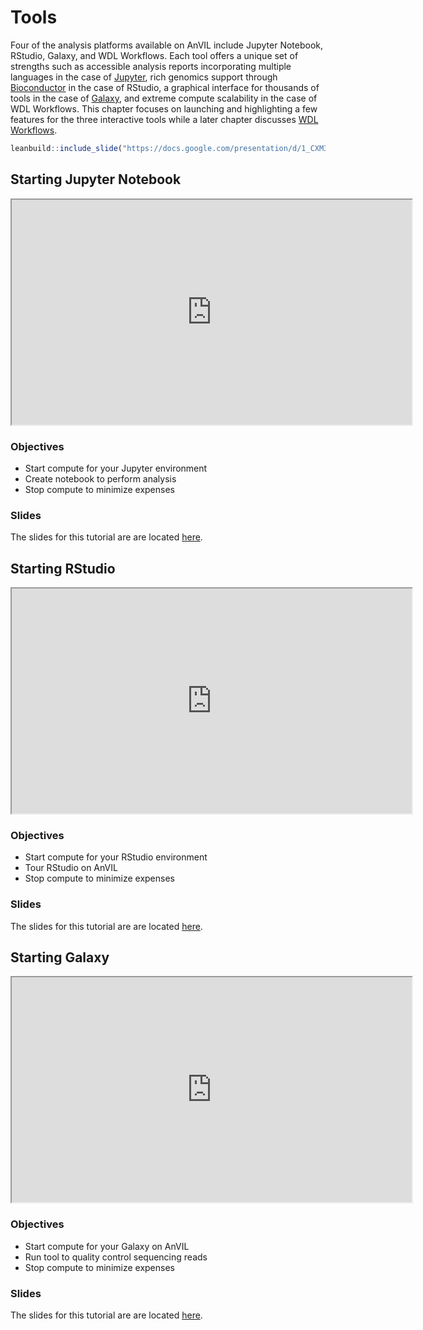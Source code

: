 # Tools

Four of the analysis platforms available on AnVIL include Jupyter Notebook, RStudio, Galaxy, and WDL Workflows.  Each tool offers a unique set of strengths such as accessible analysis reports incorporating multiple languages in the case of [Jupyter](https://anvilproject.org/learn/interactive-analysis/getting-started-with-jupyter-notebooks), rich genomics support through [Bioconductor](https://anvilproject.org/learn/interactive-analysis/getting-started-with-bioconductor) in the case of RStudio, a graphical interface for thousands of tools in the case of [Galaxy](https://anvilproject.org/learn/interactive-analysis/getting-started-with-galaxy), and extreme compute scalability in the case of WDL Workflows.  This chapter focuses on launching and highlighting a few features for the three interactive tools while a later chapter discusses [WDL Workflows](https://jhudatascience.org/AnVIL_Book_Getting_Started/workflows.html).

```r
leanbuild::include_slide("https://docs.google.com/presentation/d/1_CXM3bVvauH6eahRg94zjC6fc6NGDrrnCt33jAABPRk/edit#slide=id.geb3ae37d4e_0_10")
```

## Starting Jupyter Notebook

<iframe src="https://drive.google.com/file/d/1ZhPYFy4zuAHhPhF6T4pUgSReBmPJM-wg/preview" width="640" height="360" allow="autoplay"></iframe>

### Objectives

- Start compute for your Jupyter environment
- Create notebook to perform analysis
- Stop compute to minimize expenses

### Slides

The slides for this tutorial are are located [here](https://docs.google.com/presentation/d/1GYUP874Qd7K3S0Ls6iWY_M4jywpRb53qw0f78OBCFwk).

## Starting RStudio

<iframe src="https://drive.google.com/file/d/1v72ZG8JIRDUaewFQgGfcCO_qoM4eYmYX/preview" width="640" height="360" allow="autoplay"></iframe>

### Objectives

- Start compute for your RStudio environment
- Tour RStudio on AnVIL
- Stop compute to minimize expenses

### Slides

The slides for this tutorial are are located [here](https://docs.google.com/presentation/d/1eypYLLqD11-NwHLs4adGpcuSB07dYEJfAaALSMvgzqw).

## Starting Galaxy

<iframe src="https://drive.google.com/file/d/16QEY8x-gBsUkKEeO3w_H-I4SLIBPloXd/preview" width="640" height="360" allow="autoplay"></iframe>

### Objectives

- Start compute for your Galaxy on AnVIL
- Run tool to quality control sequencing reads
- Stop compute to minimize expenses

### Slides

The slides for this tutorial are are located [here](https://docs.google.com/presentation/d/1yYCg4cPVBMMDghT17B4XzROieqyMH99Ex9nMm_Scm9Q).
